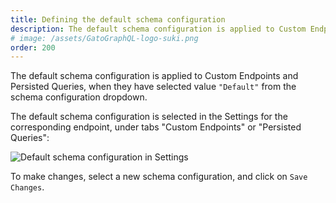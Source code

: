 ```yaml
---
title: Defining the default schema configuration
description: The default schema configuration is applied to Custom Endpoints and Persisted Queries, and selected via the Settings.
# image: /assets/GatoGraphQL-logo-suki.png
order: 200
---
```


The default schema configuration is applied to Custom Endpoints and Persisted Queries, when they have selected value `"Default"` from the schema configuration dropdown.

The default schema configuration is selected in the Settings for the corresponding endpoint, under tabs "Custom Endpoints" or "Persisted Queries":

<div class="img-width-1024" markdown="1">

![Default schema configuration in Settings](/assets/guides/upstream/settings-default-schema-configuration-for-custom-endpoints.png "Default schema configuration in Settings")

</div>

To make changes, select a new schema configuration, and click on `Save Changes`.

